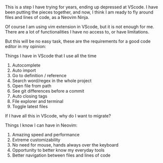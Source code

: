 
<Post title={title}>





This is a step I have trying for years, ending up depressed at VScode. I have been putting the pieces together, and now, I think I am ready to fly around files and lines of code, as a Neovim Ninja.

Of course I am using vim extension in VScode, but it is not enough for me. There are a lot of functionalities I have no access to, or have limitations. 

But this will be no easy task, these are the requirements for a good code editor in my opinion:

Things I have in VScode that I use all the time
1. Autocomplete 
2. Auto import
3. Go to definition / reference
4. Search word/regex in the whole project
5. Open file from path
6. See git differences before a commit
7. Auto closing tags
8. File explorer and terminal
9. Toggle latest files


If I have all this in VScode, why do I want to migrate? 

Things I know I can have in Neovim:
1. Amazing speed and performance
2. Extreme customizability
3. No need for mouse, hands always over the keyboard 
4. Opportunity to better know my everyday tools
5. Better navigation between files and lines of code 
 
</Post>
